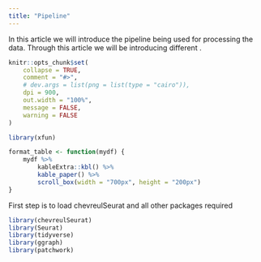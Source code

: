 ```yaml
---
title: "Pipeline"
---
```

In this article we will introduce the pipeline being used for processing the data. Through this article we will be introducing different . 

```r
knitr::opts_chunk$set(
    collapse = TRUE,
    comment = "#>",
    # dev.args = list(png = list(type = "cairo")),
    dpi = 900,
    out.width = "100%",
    message = FALSE,
    warning = FALSE
)

library(xfun)

format_table <- function(mydf) {
    mydf %>%
        kableExtra::kbl() %>%
        kable_paper() %>%
        scroll_box(width = "700px", height = "200px")
}
```

First step is to load chevreulSeurat and all other packages required 

```r
library(chevreulSeurat)
library(Seurat)
library(tidyverse)
library(ggraph)
library(patchwork)
```


